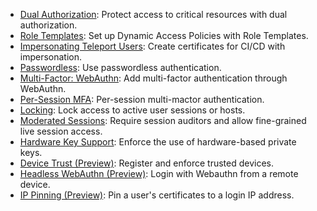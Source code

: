 - [Dual Authorization](../access-controls/guides/dual-authz.mdx): Protect access to critical resources with dual authorization.
- [Role Templates](../access-controls/guides/role-templates.mdx): Set up Dynamic Access Policies with Role Templates.
- [Impersonating Teleport Users](../access-controls/guides/impersonation.mdx): Create certificates for CI/CD with impersonation.
- [Passwordless](../access-controls/guides/passwordless.mdx): Use passwordless authentication.
- [Multi-Factor: WebAuthn](../access-controls/guides/webauthn.mdx): Add multi-factor authentication through WebAuthn.
- [Per-Session MFA](../access-controls/guides/per-session-mfa.mdx): Per-session multi-mactor authentication.
- [Locking](../access-controls/guides/locking.mdx): Lock access to active user sessions or hosts.
- [Moderated Sessions](../access-controls/guides/moderated-sessions.mdx): Require session auditors and allow fine-grained live session access.
- [Hardware Key Support](../access-controls/guides/hardware-key-support.mdx): Enforce the use of hardware-based private keys.
- [Device Trust (Preview)](../access-controls/device-trust/guide.mdx): Register and enforce trusted devices.
- [Headless WebAuthn (Preview)](../access-controls/guides/headless.mdx): Login with Webauthn from a remote device.
- [IP Pinning (Preview)](../access-controls/guides/ip-pinning.mdx): Pin a user's certificates to a login IP address.
